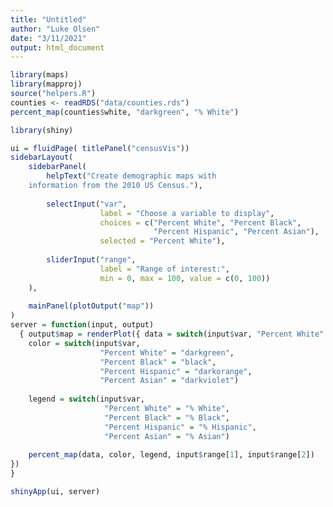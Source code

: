 ```yaml
---
title: "Untitled"
author: "Luke Olsen"
date: "3/11/2021"
output: html_document
---
```


```r
library(maps)
library(mapproj)
source("helpers.R")
counties <- readRDS("data/counties.rds")
percent_map(counties$white, "darkgreen", "% White")

```

```r
library(shiny)
```

```r
ui = fluidPage( titlePanel("censusVis"))
sidebarLayout(
    sidebarPanel(
        helpText("Create demographic maps with 
    information from the 2010 US Census."),
        
        selectInput("var", 
                    label = "Choose a variable to display",
                    choices = c("Percent White", "Percent Black",
                                "Percent Hispanic", "Percent Asian"),
                    selected = "Percent White"),
        
        sliderInput("range", 
                    label = "Range of interest:",
                    min = 0, max = 100, value = c(0, 100))
    ),
    
    mainPanel(plotOutput("map"))
)
server = function(input, output) 
  { output$map = renderPlot({ data = switch(input$var, "Percent White" = counties$white, "Percent Black" = counties$black, "Percent Hispanic" = counties$hispanic, "Percent Asian" = counties$asian)
    color = switch(input$var, 
                    "Percent White" = "darkgreen",
                    "Percent Black" = "black",
                    "Percent Hispanic" = "darkorange",
                    "Percent Asian" = "darkviolet")
    
    legend = switch(input$var, 
                     "Percent White" = "% White",
                     "Percent Black" = "% Black",
                     "Percent Hispanic" = "% Hispanic",
                     "Percent Asian" = "% Asian")
    
    percent_map(data, color, legend, input$range[1], input$range[2])
})
}

shinyApp(ui, server)

```

